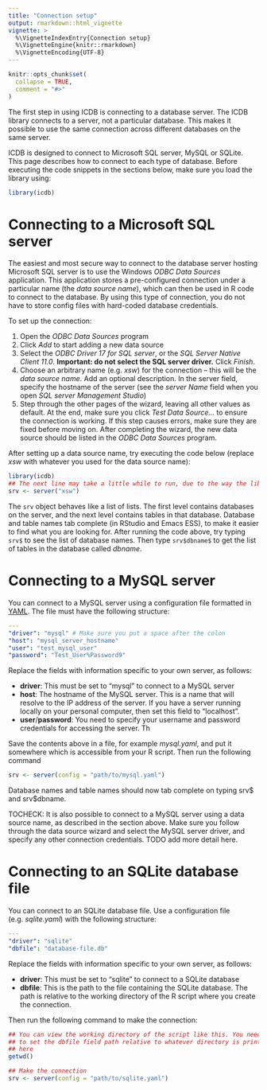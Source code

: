 ```yaml
---
title: "Connection setup"
output: rmarkdown::html_vignette
vignette: >
  %\VignetteIndexEntry{Connection setup}
  %\VignetteEngine{knitr::rmarkdown}
  %\VignetteEncoding{UTF-8}
---
```


```r
knitr::opts_chunk$set(
  collapse = TRUE,
  comment = "#>"
)
```

The first step in using ICDB is connecting to a database server. The ICDB library connects to a server, not a particular database. This makes it possible to use the same connection across different databases on the same server.

ICDB is designed to connect to Microsoft SQL server, MySQL or SQLite. This page describes how to connect to each type of database. Before executing the code snippets in the sections below, make sure you load the library using:

```r
library(icdb)
```

# Connecting to a Microsoft SQL server

The easiest and most secure way to connect to the database server hosting Microsoft SQL server is to use the Windows *ODBC Data Sources* application. This application stores a pre-configured connection under a particular name (the *data source name*), which can then be used in R code to connect to the database. By using this type of connection, you do not have to store config files with hard-coded database credentials. 

To set up the connection:

1. Open the *ODBC Data Sources* program
2. Click *Add* to start adding a new data source
3. Select the *ODBC Driver 17 for SQL server*, or the *SQL Server Native Client 11.0*. **Important: do not select the SQL server driver.** Click *Finish*.
4. Choose an arbitrary name (e.g. *xsw*) for the connection -- this will be the *data source name*. Add an optional description. In the server field, specify the hostname of the server (see the *server Name* field when you open *SQL server Management Studio*)
5. Step through the other pages of the wizard, leaving all other values as default. At the end, make sure you click *Test Data Source...* to ensure the connection is working. If this step causes errors, make sure they are fixed before moving on. After completing the wizard, the new data source should be listed in the *ODBC Data Sources* program.

After setting up a data source name, try executing the code below (replace *xsw* with whatever you used for the data source name):

```r
library(icdb)
## The next line may take a little while to run, due to the way the library works.
srv <- server("xsw")
```

The `srv` object behaves like a list of lists. The first level contains databases on the server, and the next level contains tables in that database. Database and table names tab complete (in RStudio and Emacs ESS), to make it easier to find what you are looking for. After running the code above, try typing `srv$` to see the list of database names. Then type `srv$dbname$` to get the list of tables in the database called *dbname*.

# Connecting to a MySQL server

You can connect to a MySQL server using a configuration file formatted in [YAML](https://en.wikipedia.org/wiki/YAML). The file must have the following structure:

```yaml
---
"driver": "mysql" # Make sure you put a space after the colon
"host": "mysql_server_hostname"
"user": "test_mysql_user"
"password": "Test_User%Password9"
```

Replace the fields with information specific to your own server, as follows:

- **driver**: This must be set to "mysql" to connect to a MySQL server
- **host**: The hostname of the MySQL server. This is a name that will resolve to the IP address of the server. If you have a server running locally on your personal computer, then set this field to "localhost".
- **user**/**password**: You need to specify your username and password credentials for accessing the server. Th

Save the contents above in a file, for example *mysql.yaml*, and put it somewhere which is accessible from your R script. Then run the following command

```r
srv <- server(config = "path/to/mysql.yaml")
```

Database names and table names should now tab complete on typing srv\$ and srv\$dbname.

TOCHECK: It is also possible to connect to a MySQL server using a data source name, as described in the section above. Make sure you follow through the data source wizard and select the MySQL server driver, and specify any other connection credentials. TODO add more detail here.

# Connecting to an SQLite database file

You can connect to an SQLite database file. Use a configuration file (e.g. *sqlite.yaml*) with the following structure:

```yaml
--- 
"driver": "sqlite"
"dbfile": "database-file.db"
```

Replace the fields with information specific to your own server, as follows:

- **driver**: This must be set to "sqlite" to connect to a SQLite database
- **dbfile**: This is the path to the file containing the SQLite database. The path is relative to the working directory of the R script where you create the connection.

Then run the following command to make the connection:

```r
## You can view the working directory of the script like this. You need
## to set the dbfile field path relative to whatever directory is printed
## here
getwd()

## Make the connection
srv <- server(config = "path/to/sqlite.yaml")
```


